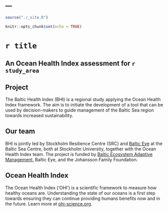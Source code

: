 ---
---

```r
source("./_site.R")
```

```r
knitr::opts_chunk$set(echo = TRUE)
```

<!-- Note: most of this language was borrowed from www.su.se/ostersjocentrum/english/baltic-eye/research/baltic-health-index -->

<div class="page-lead" style="background-image:url(images/regions_1600x800.png)">
<div class="wrap page-lead-content">
<h1>`r title`</h1>
<h2>An Ocean Health Index assessment for `r study_area`</h2>

</div><!-- /.page-lead-content. -->
</div><!-- /.page-lead -->

<div class="tiles">

<div class="tile">
<h2 class="post-title"><i class="fa fa-book fa-2x"></i> Project</h2>
<p class="post-excerpt">
The Baltic Health Index (BHI) is a regional study applying the Ocean Health Index framework. The aim is to initiate the development of a tool that can be used by decision-makers to guide management of the Baltic Sea region towards increased sustainability. 
</p>
</div>

<div class="tile">
<h2 class="post-title"><i class="fa fa-cubes fa-2x"></i> Our team</h2>
<p class="post-excerpt">
BHI is jointly led by Stockholm Resilience Centre (SRC) and [Baltic Eye](http://www.su.se/ostersjocentrum/english/baltic-eye) at the Baltic Sea Centre, both at Stockholm University, together with the Ocean Health Index team. The project is funded by [Baltic Ecosystem Adaptive Management](http://www.su.se/ostersjocentrum/english/beam), Baltic Eye, and the Johansson Family Foundation.
</p>
</div>

<div class="tile">
<h2 class="post-title"><i class="fa fa-globe fa-2x"></i> Ocean Health Index </h2>
<p class="post-excerpt">
The Ocean Health Index ('OHI') is a scientific framework to measure how healthy oceans are. Understanding the state of our oceans is a first step towards ensuring they can continue providing humans benefits now and in the future. Learn more at [ohi-science.org](http://ohi-science.org).
</p>
</div>
</div>
